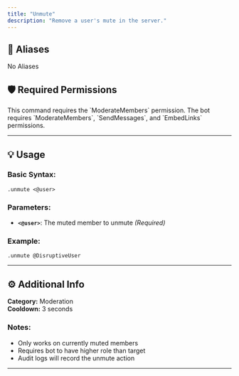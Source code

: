 ```yaml
---
title: "Unmute"
description: "Remove a user's mute in the server."
---
```


## 🔁 Aliases

No Aliases

## 🛡️ Required Permissions

<Warning>
  This command requires the `ModerateMembers` permission.
</Warning>

<Warning>
  The bot requires `ModerateMembers`, `SendMessages`, and `EmbedLinks` permissions.
</Warning>

---

## 💡 Usage

### Basic Syntax:

```plaintext
.unmute <@user>  
```

### Parameters:

- **`<@user>`**: The muted member to unmute _(Required)_

### Example:

```plaintext
.unmute @DisruptiveUser  
```

---

## ⚙️ Additional Info

**Category:** Moderation\
**Cooldown:** 3 seconds

### Notes:

- Only works on currently muted members
- Requires bot to have higher role than target
- Audit logs will record the unmute action

---